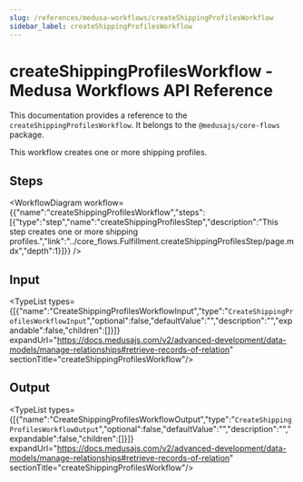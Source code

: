 ```yaml
---
slug: /references/medusa-workflows/createShippingProfilesWorkflow
sidebar_label: createShippingProfilesWorkflow
---
```



# createShippingProfilesWorkflow - Medusa Workflows API Reference

This documentation provides a reference to the `createShippingProfilesWorkflow`. It belongs to the `@medusajs/core-flows` package.

This workflow creates one or more shipping profiles.

## Steps

<WorkflowDiagram workflow={{"name":"createShippingProfilesWorkflow","steps":[{"type":"step","name":"createShippingProfilesStep","description":"This step creates one or more shipping profiles.","link":"../core_flows.Fulfillment.createShippingProfilesStep/page.mdx","depth":1}]}} />

## Input

<TypeList types={[{"name":"CreateShippingProfilesWorkflowInput","type":"`CreateShippingProfilesWorkflowInput`","optional":false,"defaultValue":"","description":"","expandable":false,"children":[]}]} expandUrl="https://docs.medusajs.com/v2/advanced-development/data-models/manage-relationships#retrieve-records-of-relation" sectionTitle="createShippingProfilesWorkflow"/>

## Output

<TypeList types={[{"name":"CreateShippingProfilesWorkflowOutput","type":"`CreateShippingProfilesWorkflowOutput`","optional":false,"defaultValue":"","description":"","expandable":false,"children":[]}]} expandUrl="https://docs.medusajs.com/v2/advanced-development/data-models/manage-relationships#retrieve-records-of-relation" sectionTitle="createShippingProfilesWorkflow"/>
